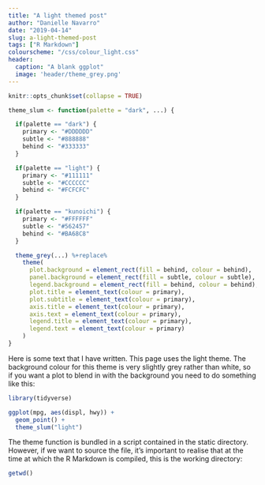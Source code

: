 ```yaml
---
title: "A light themed post"
author: "Danielle Navarro"
date: "2019-04-14"
slug: a-light-themed-post
tags: ["R Markdown"]
colourscheme: "/css/colour_light.css"
header:
  caption: "A blank ggplot"
  image: 'header/theme_grey.png'
---
```


```r
knitr::opts_chunk$set(collapse = TRUE)

theme_slum <- function(palette = "dark", ...) {

  if(palette == "dark") {
    primary <- "#DDDDDD"
    subtle <- "#888888"
    behind <- "#333333"
  }

  if(palette == "light") {
    primary <- "#111111"
    subtle <- "#CCCCCC"
    behind <- "#FCFCFC"
  }

  if(palette == "kunoichi") {
    primary <- "#FFFFFF"
    subtle <- "#562457"
    behind <- "#BA68C8"
  }

  theme_grey(...) %+replace%
    theme(
      plot.background = element_rect(fill = behind, colour = behind),
      panel.background = element_rect(fill = subtle, colour = subtle),
      legend.background = element_rect(fill = behind, colour = behind),
      plot.title = element_text(colour = primary),
      plot.subtitle = element_text(colour = primary),
      axis.title = element_text(colour = primary),
      axis.text = element_text(colour = primary),
      legend.title = element_text(colour = primary),
      legend.text = element_text(colour = primary)
    )
}
```

Here is some text that I have written. This page uses the light theme. The background colour for this theme is very slightly grey rather than white, so if you want a plot to blend in with the background you need to do something like this:

```r
library(tidyverse)

ggplot(mpg, aes(displ, hwy)) + 
  geom_point() + 
  theme_slum("light")
```

The theme function is bundled in a script contained in the static directory. However, if we want to source the file, it's important to realise that at the
time at which the R Markdown is compiled, this is the working directory:

```r
getwd()
```

